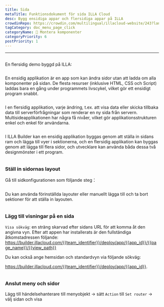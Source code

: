 ```yaml
---
title: Sida
metaTitle: Funktionsdokument för sida ILLA Cloud
desc: Bygg ensidiga appar och flersidiga appar på ILLA
crowdinRepo: https://crowdin.com/multilingual/illacloud-website/243?languages=sv&filter=basic&value=0
tagCategory: doc_menu_page_click
categoryName: 🧬 Montera komponenter
categoryPriority: 6
postPriority: 1
---
```


* * *

## <h2 hidden>Sida</h2>

En flersidig demo byggd på ILLA: 

<img src='https://cdn.illacloud.com/official-website/img/docs/assemble/page1.gif' alt="" />

En ensidig applikation är en app som kan ändra sidor utan att ladda om alla komponenter på sidan. De flesta resurser (inklusive HTML, CSS och Script) laddas bara en gång under programmets livscykel, vilket gör ett ensidigt program snabbt.

<img src='https://cdn.illacloud.com/official-website/img/docs/assemble/page2.png' alt="" />

I en flersidig applikation, varje ändring, t.ex. att visa data eller skicka tillbaka data till serverförfrågningar som renderar en ny sida från servern. Multisideapplikationen har några få nivåer, vilket gör applikationsstrukturen enkel och enkel för användarna.

<img src='https://cdn.illacloud.com/official-website/img/docs/assemble/page3.png' alt="" />

I ILLA Builder kan en ensidig applikation byggas genom att ställa in sidans ram och lägga till vyer i sektionerna, och en flersidig applikation kan byggas genom att lägga till flera sidor, och utvecklare kan använda båda dessa två designmönster i ett program.

<img src='https://cdn.illacloud.com/official-website/img/docs/assemble/page4.png' alt="" />

### Ställ in sidornas layout

Gå till sidkonfigurationen som följande steg：

<img src='https://cdn.illacloud.com/official-website/img/docs/assemble/page5.png' alt="" />

Du kan använda förinställda layouter eller manuellt lägga till och ta bort sektioner för att ställa in layouten. 

<img src='https://cdn.illacloud.com/official-website/img/docs/assemble/page6.gif' alt="" />

### Lägg till visningar på en sida

`Visa sökväg`: en sträng skarvad efter sidans URL för att komma åt den angivna vyn. Efter att appen har installerats är den fullständiga åtkomstadressen följande: https://builder.illacloud.com/{{team_identifier}}/deploy/app/{{app_id}}/{{page_name}}/{{view_path}}

Du kan också ange hemsidan och standardvyn via följande sökväg:

https://builder.illacloud.com/{{team_identifier}}/deploy/app/{{app_id}}. 

<img src='https://cdn.illacloud.com/official-website/img/docs/assemble/page7.png' alt="" />

### Anslut meny och sidor

Lägg till händelsehanterare till menyobjekt → sätt `Action` till `Set router` → välj sidan och visa

<img src='https://cdn.illacloud.com/official-website/img/docs/assemble/page8.gif' alt="" />
